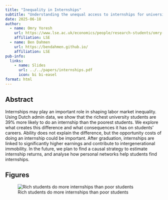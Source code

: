 ```yaml
---
title: "Inequality in Internships"
subtitle: "Understanding the unequal access to internships for university students in the Netherlands"
date: 2025-06-18
author:
  - name: Omry Yoresh
    url: https://www.lse.ac.uk/economics/people/research-students/omry-yoresh
    affiliation: LSE
  - name: Ben Dahmen
    url: https://bendahmen.github.io/
    affiliation: LSE
pub-info:
  links:
    - name: Slides
      url: ../../papers/internships.pdf
      icon: bi bi-easel
format: html
---
```


## Abstract

Internships may play an important role in shaping labor market inequality. Using Dutch admin data, we show that the richest university students are 39% more likely to do an internship than the poorest students. We explore what creates this difference and what consequences it has on students' careers. Ability does not explain the difference, but the opportunity costs of doing an internship could be important. After graduation, internships are linked to significantly higher earnings and contribute to intergenerational immobility. In the future, we plan to find a causal strategy to estimate internship returns, and analyse how personal networks help students find internships.

## Figures

![Rich students do more internships than poor students](../../img/internships.png)
